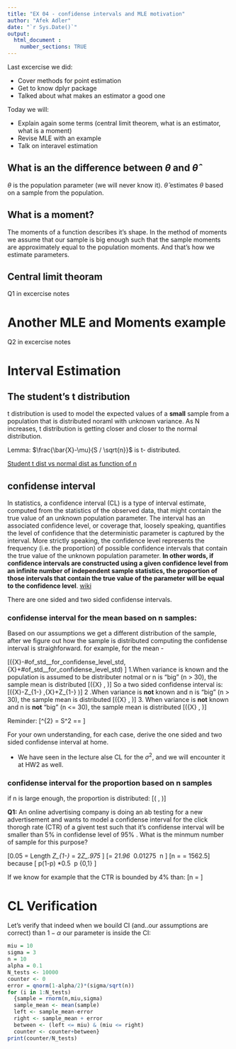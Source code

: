 ```yaml
---
title: "EX 04 - confidense intervals and MLE motivation"
author: "Afek Adler"
date: "`r Sys.Date()`"
output:
  html_document :  
    number_sections: TRUE
---
```


Last excercise we did:

  * Cover methods for point estimation
  * Get to know dplyr package
  * Talked about what makes an estimator a good one

Today we will:

  * Explain again some terms (central limit theorem, what is an estimator, what is a moment)
  * Revise MLE with an example
  * Talk on interavel estimation


## What is an the difference between $\theta$ and $\hat{\theta}$
$\theta$ is the population parameter (we will never know it). 
$\hat{\theta}$ estimates $\theta$ based on a sample from the population. 

## What is a moment?
The moments of a function describes it's shape.
In the method of moments we assume that our sample is big enough such that the sample moments are approximately equal to the population moments. And that's how we estimate parameters.

## Central limit theoram
Q1 in excercise notes


# Another MLE and Moments example
Q2 in excercise notes


# Interval Estimation

## The student's t distribution 
t distribution is used to model the expected values of a **small** sample from a population that is distributed noraml with unknown variance.
As N increases, t distribution is getting closer and closer to the normal distribution.

Lemma: 
$\frac{\bar{X}-\mu}{S / \sqrt{n}}$ is t- distributed.

[Student t dist vs normal dist as function of n](https://rpsychologist.com/d3/tdist/)

## confidense interval

In statistics, a confidence interval (CL) is a type of interval estimate, computed from the statistics of the observed data, that might contain the true value of an unknown population parameter. The interval has an associated confidence level, or coverage that, loosely speaking, quantifies the level of confidence that the deterministic parameter is captured by the interval. More strictly speaking, the confidence level represents the frequency (i.e. the proportion) of possible confidence intervals that contain the true value of the unknown population parameter. **In other words, if confidence intervals are constructed using a given confidence level from an infinite number of independent sample statistics, the proportion of those intervals that contain the true value of the parameter will be equal to the confidence level**. [wiki](https://en.wikipedia.org/wiki/Confidence_interval)

There are one sided and two sided confidense intervals.

### confidense interval for the mean based on n samples: 
Based on our assumptions we get a different distribution of the sample, after we figure out how the sample is distributed computing the confidense interval is straighforward. for example, for the mean - 

\[\mu \in(\bar{X}-\#of\_std_\_for\_confidense\_level\_\alpha*std,\bar{X}+\#of\_std_\_for\_confidense\_level\_\alpha*std) \]
1.When variance is known and the population is assumed to be distributer notmal or n is "big" (n > 30), the sample mean is distributed
\[\mathcal{N}\left(\bar{X} , \frac{\sigma^{2}}{n}\right)\]
So  a two sided confidense interval is:
\[\mu \in\left(\bar{X}-Z_{1-\frac{\alpha}{2}} \frac{\sigma}{\sqrt{n}},\bar{X}+Z_{1-\frac{\alpha}{2}} \frac{\sigma}{\sqrt{n}}\right)\]
2 .When variance is **not** known and n is "big" (n > 30), the sample mean is distributed
\[\mathcal{N}\left(\bar{X} , \frac{\hat{\sigma}^{2}}{n}\right)\]
3. When variance is **not** known and n is **not** "big" (n <= 30), the sample mean is distributed
\[\mathcal{t_{n-1}}\left(\bar{X} , \frac{\hat{\sigma}^{2}}{n}\right)\] 

Reminder:
\[\hat{\sigma}^{2} = S^2 =\frac{\sum_{i=1}^{n}\left(X_{i}-\bar{X}\right)^{2}}{n-1}=\frac{\sum_{i=1}^{n} X_{i}^{2}-n \bar{X}^{2}}{n-1} \]

For your own understanding, for each case, derive the one sided and two sided confidense interval at home.

* We have seen in the lecture alse CL for the $\sigma^2$, and we will encounter it at HW2 as well.

### confidense interval for the proportion based on n samples
if n is large enough, the proportion is distributed:
\[\mathcal{N}\left(\hat{p} , \frac{\hat{p}\hat{q}}{n}\right)\]

**Q1:**
An online advertising company is doing an ab testing for a new advertisement and wants to model a confidense interval for the click thorogh rate (CTR) of a givent test such that it's confidense interval will be smaller than 5%  in confidense level of 95% . What is the minmum number of sample for this purpose?

\[0.05 = Length \geq 2*Z_{1-\frac{\alpha}{2}}*\sqrt{\frac{\hat{p}\hat{q}}{n}} =  2*Z_.975*\sqrt{\frac{\hat{p}\hat{q}}{n}} \Rightarrow\]
\[=  2*1.96*\sqrt{\frac{\hat{p}\hat{q}}{n}} \Rightarrow\ 0.01275 \geq \sqrt{\frac{\hat{p}\hat{q}}{n}} \Rightarrow\ n \geq \frac{\hat{p}\hat{q}}{0.00016} \Rightarrow\]
\[n \geq  \frac{\hat{p}\hat{q}}{0.00016} = \frac{0.5*0.5}{0.00016} = 1562.5\]
because \[ p(1-p) \leq 0.5*0.5  \ \forall p \in \{0,1\} \]

If we know for example that the CTR is bounded by 4% than:
\[n \geq  240 = \frac{0.04*0.96}{0.00016} \geq \frac{\hat{p}\hat{q}}{0.00016}\]

# CL Verification
Let's verify that indeed when we bouild CI (and..our assumptions are correct) than $1-\alpha$ our parameter is inside the CI:  
``` r
miu = 10
sigma = 3
n = 10
alpha = 0.1
N_tests <- 10000
counter <- 0
error = qnorm(1-alpha/2)*(sigma/sqrt(n))
for (i in 1:N_tests)
  {sample = rnorm(n,miu,sigma)
  sample_mean <- mean(sample)
  left <- sample_mean-error 
  right <- sample_mean + error
  between <- (left <= miu) & (miu <= right)
  counter <- counter+between}
print(counter/N_tests)
```


